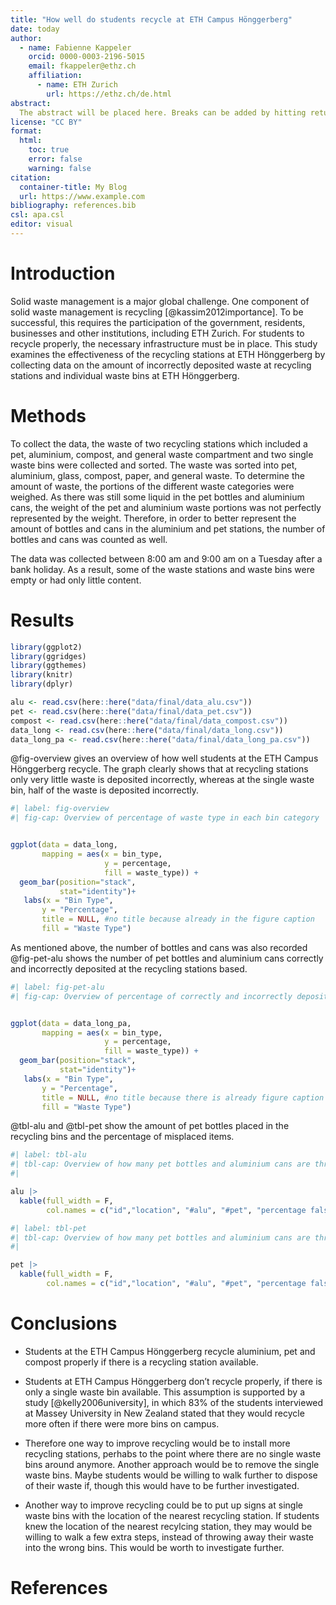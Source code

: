 ```yaml
---
title: "How well do students recycle at ETH Campus Hönggerberg"
date: today
author: 
  - name: Fabienne Kappeler
    orcid: 0000-0003-2196-5015
    email: fkappeler@ethz.ch
    affiliation: 
      - name: ETH Zurich
        url: https://ethz.ch/de.html
abstract: 
  The abstract will be placed here. Breaks can be added by hitting return on the keyboard.
license: "CC BY"
format:
  html: 
    toc: true
    error: false
    warning: false
citation: 
  container-title: My Blog
  url: https://www.example.com
bibliography: references.bib
csl: apa.csl
editor: visual
---
```


# Introduction

Solid waste management is a major global challenge. One component of solid waste management is recycling [@kassim2012importance]. To be successful, this requires the participation of the government, residents, businesses and other institutions, including ETH Zurich. For students to recycle properly, the necessary infrastructure must be in place. This study examines the effectiveness of the recycling stations at ETH Hönggerberg by collecting data on the amount of incorrectly deposited waste at recycling stations and individual waste bins at ETH Hönggerberg. 

# Methods

To collect the data, the waste of two recycling stations which included a pet, aluminium, compost, and general waste compartment and two single waste bins were collected and sorted. The waste was sorted into pet, aluminium, glass, compost, paper, and general waste. To determine the amount of waste, the portions of the different waste categories were weighed. As there was still some liquid in the pet bottles and aluminium cans, the weight of the pet and aluminium waste portions was not perfectly represented by the weight. Therefore, in order to better represent the amount of bottles and cans in the aluminium and pet stations, the number of bottles and cans was counted as well. 

The data was collected between 8:00 am and 9:00 am on a Tuesday after a bank holiday. As a result, some of the waste stations and waste bins were empty or had only little content.

# Results

```r
library(ggplot2)
library(ggridges)
library(ggthemes)
library(knitr)
library(dplyr)
```

```r
alu <- read.csv(here::here("data/final/data_alu.csv"))
pet <- read.csv(here::here("data/final/data_pet.csv"))
compost <- read.csv(here::here("data/final/data_compost.csv"))
data_long <- read.csv(here::here("data/final/data_long.csv"))
data_long_pa <- read.csv(here::here("data/final/data_long_pa.csv"))
```

@fig-overview gives an overview of how well students at the ETH Campus Hönggerberg recycle. The graph clearly shows that at recycling stations only very little waste is deposited incorrectly, whereas at the single waste bin, half of the waste is deposited incorrectly.

```r
#| label: fig-overview
#| fig-cap: Overview of percentage of waste type in each bin category


ggplot(data = data_long,
       mapping = aes(x = bin_type,
                     y = percentage,
                     fill = waste_type)) +
  geom_bar(position="stack", 
           stat="identity")+
   labs(x = "Bin Type",
       y = "Percentage",
       title = NULL, #no title because already in the figure caption
       fill = "Waste Type")
```

As mentioned above, the number of bottles and cans was also recorded @fig-pet-alu shows the number of pet bottles and aluminium cans correctly and incorrectly deposited at the recycling stations based.

```r
#| label: fig-pet-alu
#| fig-cap: Overview of percentage of correctly and incorrectly deposited pet bottles and alu cans


ggplot(data = data_long_pa,
       mapping = aes(x = bin_type,
                     y = percentage,
                     fill = waste_type)) +
  geom_bar(position="stack", 
           stat="identity")+
   labs(x = "Bin Type",
       y = "Percentage",
       title = NULL, #no title because there is already figure caption
       fill = "Waste Type")
```

@tbl-alu and @tbl-pet show the amount of pet bottles placed in the recycling bins and the percentage of misplaced items.

```r
#| label: tbl-alu
#| tbl-cap: Overview of how many pet bottles and aluminium cans are thrown into the aluminium recycling station
#| 

alu |> 
  kable(full_width = F,
        col.names = c("id","location", "#alu", "#pet", "percentage false waste"))
```

```r
#| label: tbl-pet
#| tbl-cap: Overview of how many pet bottles and aluminium cans are thrown away into the pet recycling station
#| 

pet |> 
  kable(full_width = F,
        col.names = c("id","location", "#alu", "#pet", "percentage false waste"))
```


# Conclusions

-   Students at the ETH Campus Hönggerberg recycle aluminium, pet and compost properly if there is a recycling station available.

-   Students at ETH Campus Hönggerberg don't recycle properly, if there is only a single waste bin available. This assumption is supported by a study [@kelly2006university], in which 83% of the students interviewed at Massey University in New Zealand stated that they would recycle more often if there were more bins on campus.

-   Therefore one way to improve recycling would be to install more recycling stations, perhabs to the point where there are no single waste bins around anymore. Another approach would be to remove the single waste bins. Maybe students would be willing to walk further to dispose of their waste if, though this would have to be further investigated.

-   Another way to improve recycling could be to put up signs at single waste bins with the location of the nearest recycling station. If students knew the location of the nearest recylcing station, they may would be willing to walk a few extra steps, instead of throwing away their waste into the wrong bins. This would be worth to investigate further.

# References
